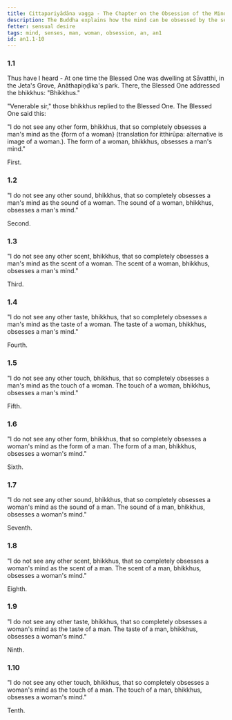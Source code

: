 ```yaml
---
title: Cittapariyādāna vagga - The Chapter on the Obsession of the Mind
description: The Buddha explains how the mind can be obsessed by the senses.
fetter: sensual desire
tags: mind, senses, man, woman, obsession, an, an1
id: an1.1-10
---
```


### 1.1

Thus have I heard - At one time the Blessed One was dwelling at Sāvatthi, in the Jeta's Grove, Anāthapiṇḍika's park. There, the Blessed One addressed the bhikkhus: "Bhikkhus."

"Venerable sir," those bhikkhus replied to the Blessed One. The Blessed One said this:

"I do not see any other form, bhikkhus, that so completely obsesses a man's mind as the \{form of a woman} (translation for itthirūpa: alternative is image of a woman.). The form of a woman, bhikkhus, obsesses a man's mind."

First.

### 1.2

"I do not see any other sound, bhikkhus, that so completely obsesses a man's mind as the sound of a woman. The sound of a woman, bhikkhus, obsesses a man's mind."

Second.

### 1.3

"I do not see any other scent, bhikkhus, that so completely obsesses a man's mind as the scent of a woman. The scent of a woman, bhikkhus, obsesses a man's mind."

Third.

### 1.4

"I do not see any other taste, bhikkhus, that so completely obsesses a man's mind as the taste of a woman. The taste of a woman, bhikkhus, obsesses a man's mind."

Fourth.

### 1.5

"I do not see any other touch, bhikkhus, that so completely obsesses a man's mind as the touch of a woman. The touch of a woman, bhikkhus, obsesses a man's mind."

Fifth.

### 1.6

"I do not see any other form, bhikkhus, that so completely obsesses a woman's mind as the form of a man. The form of a man, bhikkhus, obsesses a woman's mind."

Sixth.

### 1.7

"I do not see any other sound, bhikkhus, that so completely obsesses a woman's mind as the sound of a man. The sound of a man, bhikkhus, obsesses a woman's mind."

Seventh.

### 1.8

"I do not see any other scent, bhikkhus, that so completely obsesses a woman's mind as the scent of a man. The scent of a man, bhikkhus, obsesses a woman's mind."

Eighth.

### 1.9

"I do not see any other taste, bhikkhus, that so completely obsesses a woman's mind as the taste of a man. The taste of a man, bhikkhus, obsesses a woman's mind."

Ninth.

### 1.10

"I do not see any other touch, bhikkhus, that so completely obsesses a woman's mind as the touch of a man. The touch of a man, bhikkhus, obsesses a woman's mind."

Tenth.